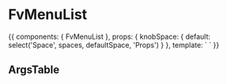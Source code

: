 
<Meta title="Molecules/FvMenuList" component={FvMenuList} />

# FvMenuList

<Canvas>
  <Story name="Common" height="150px">
    {{
      components: { FvMenuList },
      props: {
        knobSpace: {
          default: select('Space', spaces, defaultSpace, 'Props')
        }
      },
      template: `<FvMenuList
    :space='knobSpace'
    > 
    </FvMenuList>`
    }}
  </Story>
</Canvas>

## ArgsTable

<ArgsTable of={FvMenuList} />
